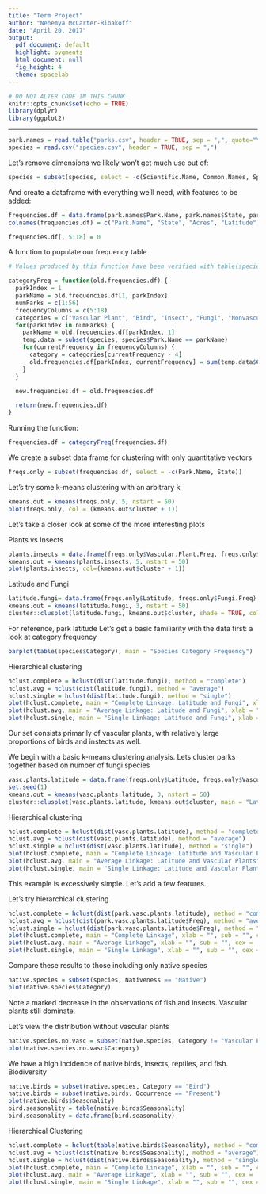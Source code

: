 ```yaml
---
title: "Term Project"
author: "Nehemya McCarter-Ribakoff"
date: "April 20, 2017"
output:
  pdf_document: default
  highlight: pygments
  html_document: null
  fig_height: 4
  theme: spacelab
---
```


```r
# DO NOT ALTER CODE IN THIS CHUNK
knitr::opts_chunk$set(echo = TRUE)
library(dplyr)
library(ggplot2)

```

* * *

```r
park.names = read.table("parks.csv", header = TRUE, sep = ",", quote="\"'", dec=".")
species = read.csv("species.csv", header = TRUE, sep = ",")
```

Let's remove dimensions we likely won't get much use out of:

```r
species = subset(species, select = -c(Scientific.Name, Common.Names, Species.ID, Record.Status))
```

And create a dataframe with everything we'll need, with features to be added:

```r
frequencies.df = data.frame(park.names$Park.Name, park.names$State, park.names$Acres, park.names$Latitude, "Vascular.Plant.Freq", "Bird.Freq", "Insect.Freq", "Fungi.Freq", "Nonvasc.Plant.Freq", "Fish.Freq", "Mammal.Freq", "Intervebrate.Freq", "Reptile.Freq", "Algae.Freq", "Slug/Snail.Freq", "Spider/Scorpion.Freq", "Ambphibian.Freq", "Crustacean.Freq")
colnames(frequencies.df) = c("Park.Name", "State", "Acres", "Latitude", "Vascular.Plant.Freq", "Brid.Freq", "Insect.Freq", "Fungi.Freq", "Nonvasc.Plant.Freq", "Fish.Freq", "Mammal.Freq", "Intervebrate.Freq", "Reptile.Freq", "Algae.Freq", "SlugSnail.Freq", "SpiderScorpion.Freq", "Ambhipian.Freq", "Crustacean.Freq")

frequencies.df[, 5:18] = 0
```

A function to populate our frequency table

```r
# Values produced by this function have been verified with table(species$Category)

categoryFreq = function(old.frequencies.df) {
  parkIndex = 1
  parkName = old.frequencies.df[1, parkIndex]
  numParks = c(1:56)
  frequencyColumns = c(5:18)
  categories = c("Vascular Plant", "Bird", "Insect", "Fungi", "Nonvascular Plant", "Fish", "Mammal", "Invertebrate", "Reptile", "Algae", "Slug/Snail", "Spider/Scorpion", "Amphibian", "Crab/Lobster/Shrimp")
  for(parkIndex in numParks) {
    parkName = old.frequencies.df[parkIndex, 1]
    temp.data = subset(species, species$Park.Name == parkName)
    for(currentFrequency in frequencyColumns) {
      category = categories[currentFrequency - 4]
      old.frequencies.df[parkIndex, currentFrequency] = sum(temp.data$Category == category)
    }
  }

  new.frequencies.df = old.frequencies.df

  return(new.frequencies.df)
}
```

Running the function:

```r
frequencies.df = categoryFreq(frequencies.df)
```

We create a subset data frame for clustering with only quantitative vectors

```r
freqs.only = subset(frequencies.df, select = -c(Park.Name, State))
```

Let's try some k-means clustering with an arbitrary k

```r
kmeans.out = kmeans(freqs.only, 5, nstart = 50)
plot(freqs.only, col = (kmeans.out$cluster + 1))
```

Let's take a closer look at some of the more interesting plots

Plants vs Insects
```r
plants.insects = data.frame(freqs.only$Vascular.Plant.Freq, freqs.only$Insect.Freq)
kmeans.out = kmeans(plants.insects, 5, nstart = 50)
plot(plants.insects, col=(kmeans.out$cluster + 1))
```

Latitude and Fungi

```r
latitude.fungi= data.frame(freqs.only$Latitude, freqs.only$Fungi.Freq)
kmeans.out = kmeans(latitude.fungi, 3, nstart = 50)
cluster::clusplot(latitude.fungi, kmeans.out$cluster, shade = TRUE, color = TRUE, main = "Latitude and Fungi", xlab = "Latitude", ylab = "Fungi")
```

For reference, park latitude
Let's get a basic familiarity with the data first: a look at category frequency

```r
barplot(table(species$Category), main = "Species Category Frequency")
```

Hierarchical clustering

```r
hclust.complete = hclust(dist(latitude.fungi), method = "complete")
hclust.avg = hclust(dist(latitude.fungi), method = "average")
hclust.single = hclust(dist(latitude.fungi), method = "single")
plot(hclust.complete, main = "Complete Linkage: Latitude and Fungi", xlab = "", sub = "", cex = .9)
plot(hclust.avg, main = "Average Linkage: Latitude and Fungi", xlab = "", sub = "", cex = .9)
plot(hclust.single, main = "Single Linkage: Latitude and Fungi", xlab = "", sub = "", cex = .9)
```

Our set consists primarily of vascular plants, with relatively large proportions of birds and instects as well.


We begin with a basic k-means clustering analysis. Lets cluster parks together based on number of fungi species

```r
vasc.plants.latitude = data.frame(freqs.only$Latitude, freqs.only$Vascular.Plant.Freq)
set.seed(1)
kmeans.out = kmeans(vasc.plants.latitude, 3, nstart = 50)
cluster::clusplot(vasc.plants.latitude, kmeans.out$cluster, main = "Latitude and Vascular Plants", xlab = "Latitude", ylab = "Vascular Plants")
```

Hierarchical clustering

```r
hclust.complete = hclust(dist(vasc.plants.latitude), method = "complete")
hclust.avg = hclust(dist(vasc.plants.latitude), method = "average")
hclust.single = hclust(dist(vasc.plants.latitude), method = "single")
plot(hclust.complete, main = "Complete Linkage: Latitude and Vascular Plants", xlab = "", sub = "", cex = .9)
plot(hclust.avg, main = "Average Linkage: Latitude and Vascular Plants", xlab = "", sub = "", cex = .9)
plot(hclust.single, main = "Single Linkage: Latitude and Vascular Plants", xlab = "", sub = "", cex = .9)
```
This example is excessively simple. Let's add a few features.


Let's try hierarchical clustering

```r
hclust.complete = hclust(dist(park.vasc.plants.latitude), method = "complete")
hclust.avg = hclust(dist(park.vasc.plants.latitude$Freq), method = "average")
hclust.single = hclust(dist(park.vasc.plants.latitude$Freq), method = "single")
plot(hclust.complete, main = "Complete Linkage", xlab = "", sub = "", cex = .9)
plot(hclust.avg, main = "Average Linkage", xlab = "", sub = "", cex = .9)
plot(hclust.single, main = "Single Linkage", xlab = "", sub = "", cex = .9)
```


Compare these results to those including only native species
```r
native.species = subset(species, Nativeness == "Native")
plot(native.species$Category)
```

Note a marked decrease in the observations of fish and insects. Vascular plants still dominate.

Let's view the distribution without vascular plants

```r
native.species.no.vasc = subset(native.species, Category != "Vascular Plant")
plot(native.species.no.vasc$Category)
```

We have a high incidence of native birds, insects, reptiles, and fish.
Biodiversity

```r
native.birds = subset(native.species, Category == "Bird")
native.birds = subset(native.birds, Occurrence == "Present")
plot(native.birds$Seasonality)
bird.seasonality = table(native.birds$Seasonality)
bird.seasonality = data.frame(bird.seasonality)
```

Hierarchical Clustering

```r
hclust.complete = hclust(table(native.birds$Seasonality), method = "complete")
hclust.avg = hclust(dist(native.birds$Seasonality), method = "average")
hclust.single = hclust(dist(native.birds$Seasonality), method = "single")
plot(hclust.complete, main = "Complete Linkage", xlab = "", sub = "", cex = .9)
plot(hclust.avg, main = "Average Linkage", xlab = "", sub = "", cex = .9)
plot(hclust.single, main = "Single Linkage", xlab = "", sub = "", cex = .9)
```

